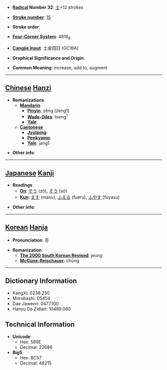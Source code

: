 * '''[[Wiktionary:Chinese radical index| Radical]] Number 32''': [[Wiktionary:Chinese radical index 土|土]]+12 strokes

* '''[[Wiktionary:Chinese total strokes index|Stroke number]]''': [[Wiktionary:Chinese total strokes index 15|15]]

* '''Stroke order''': 

* '''[[Wiktionary:Chinese four corner index|Four-Corner System]]''': 4816<sub>6</sub>

* '''[[Wiktionary:Chinese Cangjie index|Cangjie input]]''': 土金田日 (GCWA)

* '''Graphical Significance and Origin''': 

* '''Common Meaning''': increase, add to, augment

----

== [[Chinese]] [[Hanzi]] ==

* '''Romanizations'''
** '''[[Mandarin]]'''
*** '''[[Pinyin]]''': zēng (zeng1)
*** '''[[Wade-Giles]]''': tseng<sup>1</sup>
*** '''[[Yale]]''': 
** '''[[Cantonese]]'''
*** '''[[Jyutping]]''':
*** '''[[Penkyamp]]''': 
*** '''[[Yale]]''': jang1

* '''Other info''': 

----

== [[Japanese]] [[Kanji]] ==

* '''Readings'''
** '''[[On]]''': [[ぞう]] (zō), [[そう]] (sō)
** '''[[Kun]]''': [[ます]] (masu), [[ふえる]] (fueru), [[ふやす]] (fuyasu)

* '''Other info''':  

----

== [[Korean]] [[Hanja]] ==

* '''Pronunciation''': 증

* '''Romanization'''
** '''[[The 2000 South Korean Revised Romanization|The 2000 South Korean Revised]]''': jeung
** '''[[McCune-Reischauer]]''': chŭng

----

== Dictionary Information ==

* KangXi: 0238.250
* Morobashi: 05454
* Dae Jaweon: 0477.100
* Hanyu Da Zidian: 10489.060

== Technical Information ==

* '''Unicode''':
** Hex: 589E
** Decimal: 22686
* '''Big5''':
** Hex: BC57
** Decimal: 48215
